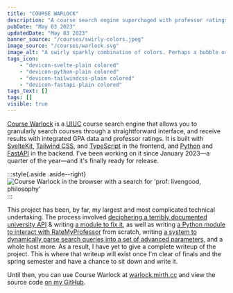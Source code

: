 ```yaml
---
title: "COURSE WARLOCK"
description: "A course search engine superchaged with professor ratings and GPA data. Finding courses at UIUC has never been more bearable! ([Source code](https://github.com/lumirth/warlock))"
pubDate: "May 03 2023"
updatedDate: "May 03 2023"
banner_source: "/courses/swirly-colors.jpeg"
image_source: "/courses/warlock.svg"
image_alt: "A swirly sparkly combination of colors. Perhaps a bubble or glass or some kinds of paints. No distinct objects can be made out. "
tags_icon:
    - "devicon-svelte-plain colored"
    - "devicon-python-plain colored"
    - "devicon-tailwindcss-plain colored"
    - "devicon-fastapi-plain colored"
tags_text: []
tags: []
visible: true
---
```


[Course Warlock](https://warlock.mirth.cc) is a [UIUC](https://illinois.edu) course search engine that allows you to granularly search courses through a straightforward interface, and receive results with integrated GPA data and professor ratings. It is built with [SvelteKit](https://kit.svelte.dev/), [Tailwind CSS](https://tailwindcss.com/), and [TypeScript](https://www.typescriptlang.org/) in the frontend, and [Python](https://www.python.org/) and [FastAPI](https://fastapi.tiangolo.com/) in the backend. I've been working on it since January 2023—a quarter of the year—and it's finally ready for release.

:::style{.aside .aside--right}
![Course Warlock in the browser with a search for 'prof: livengood, philosophy'](/courses/warlock-in-browser.png)
:::

This project has been, by far, my largest and most complicated technical undertaking. The process involved [deciphering a terribly documented university API](https://mirth.cc/blog/deciphering-uiuc) & writing [a module to fix it](https://github.com/lumirth/cisurls), as well as writing [a Python module to interact with RateMyProfessor](https://github.com/lumirth/rmpy) from scratch, writing [a system to dynamically parse search queries into a set of advanced parameters](https://github.com/lumirth/warlock/blob/main/backend/app/models/parse.py), and a whole host more. As a result, I have yet to give a complete writeup of the project. This is where that writeup will exist once I'm clear of finals and the spring semester and have a chance to sit down and write it.

Until then, you can use Course Warlock at [warlock.mirth.cc](https://warlock.mirth.cc) and view the source code [on my GitHub](https://github.com/lumirth/warlock).